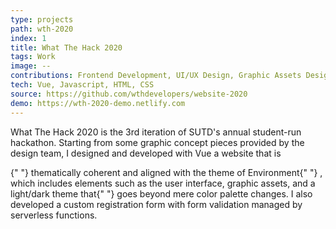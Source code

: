 ```yaml
---
type: projects
path: wth-2020
index: 1
title: What The Hack 2020
tags: Work
image: --
contributions: Frontend Development, UI/UX Design, Graphic Assets Design, Some Backend Development
tech: Vue, Javascript, HTML, CSS
source: https://github.com/wthdevelopers/website-2020
demo: https://wth-2020-demo.netlify.com
---
```


What The Hack 2020 is the 3rd iteration of SUTD's annual student-run
hackathon. Starting from some graphic concept pieces provided by the
design team, I designed and developed with Vue a website that is

<Highlight>
  {" "}
  thematically coherent and aligned with the theme of Environment{" "}
</Highlight>,
which includes elements such as the user interface, graphic assets, and a light/dark theme that{" "}
<Highlight>goes beyond mere color palette changes</Highlight>. I also
developed a custom registration form with form validation managed by serverless functions.
